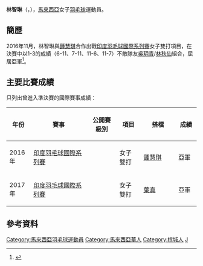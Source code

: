 {{noteTA|G1=Badminton}}
{{Infobox 羽球選手
| playername              = 林智琳<br/>{{lang|en|Lim Jee Lynn}}
| image                   = 
| size                    = 
| caption                 = 
| birth_name              = 
| date_of_birth           = {{birth_date_and_age|1997|9|25}}
| place_of_birth          = {{MAS}}[[槟城|槟城]]
| height                  = 
| weight                  = 
| event                   = 女子雙打
| country                 = {{MAS}}
| years_active            = 
| handedness              = 
| coach                   = 
| highest_ranking         = 第127位（女雙-[[鍾慧琪|鍾慧琪]]）
| date_of_highest_ranking = 2016年12月8日<ref name="ranking">[http://bwfcontent.tournamentsoftware.com/ranking/player.aspx?id=12585&player=1582502 BWF World Ranking - Ranking of Jee Lynn LIM (72586)]{{en}}</ref>
| current_ranking         = 第129位（女雙-[[鍾慧琪|鍾慧琪]]）
| date_of_current_ranking = 2016年12月29日<ref>[http://bwfcontent.tournamentsoftware.com/ranking/category.aspx?id=12585&category=475 BWF World Ranking - BWF世界排名榜 (12/29/2015) - Women's doubles]{{en}}</ref>
| played                  = 8勝–5負（女雙）
| titles                  = 
| bwf_profile             = CC794A53-D8A6-4E2E-8E70-1B7FACE17F98
| bwf_id                  = 72586
| updated                 = 2016年12月29日
}}
{{MedalTableTop}}
{{MedalSport | 女子[[羽毛球|羽毛球]]}}
{{MedalCountry | {{MAS}}}}
{{MedalBottom}}
'''林智琳'''（{{lang|en|'''Lim Jee Lynn'''}}，{{bd|1997年|9月25日||}}），[[馬來西亞|馬來西亞]]女子[[羽毛球|羽毛球]]運動員。

==簡歷==
2016年11月，林智琳與[[鍾慧琪|鍾慧琪]]合作出戰[[2016年印度羽毛球國際系列賽|印度羽毛球國際系列賽]]女子雙打項目，在決賽中以1-3的成績（6-11、7-11、11-6、11-7）不敵隊友[[吳玥青|吳玥青]]/[[林秋仙|林秋仙]]組合，屈居亞軍<ref>{{cite web|url=http://www.enanyang.my/news/20161128/%E6%9E%97%E7%A7%8B%E4%BB%99%E5%90%B4%E7%8E%A5%E9%9D%92%E6%91%98%E5%A5%B3%E5%8F%8C%E9%A6%96%E5%86%A0/|title=林秋仙吴玥青摘女双首冠|work=e南陽|date=2016-11-28}}{{Dead link|date=2020年7月 |bot=InternetArchiveBot |fix-attempted=yes }}</ref>。

==主要比賽成績==
只列出曾進入準決賽的國際賽事成績：
{| class=wikitable style="text-align:center; font-size:small;" 
!width="50"|年份
!width="180"|賽事
!width="80"|公開賽級別
!width="60"|項目
!width="100"|搭檔
!width="50"|成績
|-
!rowspan="1"|2016年
|[[2016年印度羽毛球國際系列賽|印度羽毛球國際系列賽]]
|{{BWFIS}}
|女子雙打
|[[鍾慧琪|鍾慧琪]]
|bgcolor="silver"|亞軍
|-
!rowspan="1"|2017年
|[[2017年印度羽毛球國際系列賽|印度羽毛球國際系列賽]]
|{{BWFIS}}
|女子雙打
|[[葉真|葉真]]
|bgcolor="silver"|亞軍
|}
{{BWF賽事級別索引}}

==參考資料==
{{Portal box|马来西亚|羽毛球}}
{{Reflist|2}}

{{DEFAULTSORT:Lim, Jee Lynn}}
[[Category:馬來西亞羽毛球運動員|Category:馬來西亞羽毛球運動員]]
[[Category:馬來西亞華人|Category:馬來西亞華人]]
[[Category:槟城人|Category:槟城人]]
[[Category:林姓|J]]